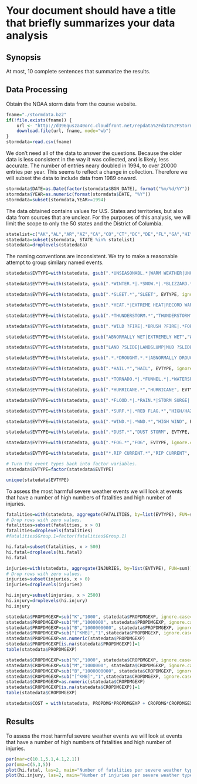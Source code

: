 ```{r, cache=TRUE, echo=TRUE}
```
Your document should have a title that briefly summarizes your data analysis
===================


## Synopsis

At most, 10 complete sentences that summarize the results.


## Data Processing

Obtain the NOAA storm data from the course website.

```{r read data}
fname="./stormdata.bz2"
if(!file.exists(fname)) {
    url <- "http://d396qusza40orc.cloudfront.net/repdata%2Fdata%2FStormData.csv.bz2"
    download.file(url, fname, mode="wb")
}
stormdata=read.csv(fname)
```

We don't need all of the data to answer the questions. Because the older data is less consistent in the way it was collected, and is likely, less accurate. The number of entries neary doubled in 1994, to over 20000 entries per year. This seems to reflect a change in collection. Therefore we will subset the data to include data from 1989 onward.

```{r subset dates}
stormdata$DATE=as.Date(factor(stormdata$BGN_DATE), format("%m/%d/%Y"))
stormdata$YEAR=as.numeric(format(stormdata$DATE, "%Y"))
stormdata=subset(stormdata,YEAR>=1994)
```

The data obtained contains values for U.S. States and territories, but also data from sources that are unclear. For the purposes of this analysis, we will limit the scope to only the 50 states and the District of Columbia.

```{r subset states}
statelist=c("AK","AL","AR","AZ","CA","CO","CT","DC","DE","FL","GA","HI","IA","ID","IL","IN","KS","KY","LA","MA","MD","ME","MI","MN","MO","MS","MT","NC","ND","NE","NH","NJ","NM","NV","NY","OH","OK","OR","PA","RI","SC","SD","TN","TX","UT","VA","VT","WA","WI","WV","WY")
statedata=subset(stormdata, STATE %in% statelist)
statedata=droplevels(statedata)
```

The naming conventions are inconsistent. We try to make a reasonable attempt to group similary named events.

```{r group by event type}
statedata$EVTYPE=with(statedata, gsub(".*UNSEASONABL.*|WARM WEATHER|UNUSUALLY WARM|VERY WARM|PROLONG WARMTH|MONTHLY PRECIPITATION","UNSEASONABLE WEATHER", EVTYPE, ignore.case=T))

statedata$EVTYPE=with(statedata, gsub(".*WINTER.*|.*SNOW.*|.*BLIZZARD.*|.*ICE.*|.*FROST.*|.*FREEZE.*|.*COLD.*|.*WINTRY.*|.*FREEZING.*|.*ICY.*","WINTER WEATHER", EVTYPE, ignore.case=T))

statedata$EVTYPE=with(statedata, gsub(".*SLEET.*","SLEET", EVTYPE, ignore.case=T))

statedata$EVTYPE=with(statedata, gsub(".*HEAT.*|EXTREME HEAT|RECORD WARMTH","EXTREME HEAT", EVTYPE, ignore.case=T))

statedata$EVTYPE=with(statedata, gsub(".*THUNDERSTORM.*","THUNDERSTORM", EVTYPE, ignore.case=T))

statedata$EVTYPE=with(statedata, gsub(".*WILD ?FIRE|.*BRUSH ?FIRE|.*FOREST ?FIRE","WILD/FOREST FIRE", EVTYPE, ignore.case=T))

statedata$EVTYPE=with(statedata, gsub("ABNORMALLY WET|EXTREMELY WET","WET CONDITIONS", EVTYPE, ignore.case=T))

statedata$EVTYPE=with(statedata, gsub("LAND ?SLIDE|LANDSLUMP|MUD ?SLIDE","LANDSLIDE", EVTYPE, ignore.case=T))

statedata$EVTYPE=with(statedata, gsub(".*.*DROUGHT.*.*|ABNORMALLY DROUGHT|VERY DRY.*|DRY|DRY SPELL|DRY CONDITIONS","DROUGHT", EVTYPE, ignore.case=T))

statedata$EVTYPE=with(statedata, gsub(".*HAIL.*","HAIL", EVTYPE, ignore.case=T))

statedata$EVTYPE=with(statedata, gsub(".*TORNADO.*|.*FUNNEL.*|.*WATERSPOUT.*","TORNADO", EVTYPE, ignore.case=T))

statedata$EVTYPE=with(statedata, gsub(".*HURRICANE.*","HURRICANE", EVTYPE, ignore.case=T))

statedata$EVTYPE=with(statedata, gsub(".*FLOOD.*|.*RAIN.*|STORM SURGE|.*STREAM FLD|.*HIGH WATER.*","FLOODING", EVTYPE, ignore.case=T))

statedata$EVTYPE=with(statedata, gsub(".*SURF.*|.*RED FLAG.*","HIGH/HAZARDOUS SURF", EVTYPE, ignore.case=T))

statedata$EVTYPE=with(statedata, gsub(".*WIND.*|.*WND.*","HIGH WIND", EVTYPE, ignore.case=T))

statedata$EVTYPE=with(statedata, gsub(".*DUST.*","DUST STORM", EVTYPE, ignore.case=T))

statedata$EVTYPE=with(statedata, gsub(".*FOG.*","FOG", EVTYPE, ignore.case=T))

statedata$EVTYPE=with(statedata, gsub("*.RIP CURRENT.*","RIP CURRENT", EVTYPE, ignore.case=T))

# Turn the event types back into factor variables.
statedata$EVTYPE=factor(statedata$EVTYPE)

unique(statedata$EVTYPE)
```

To assess the most harmful severe weather events we will look at events that have a number of high numbers of fatalities and high number of injuries.

```{r assess harmfulness}
fatalities=with(statedata, aggregate(FATALITIES, by=list(EVTYPE), FUN=sum))
# Drop rows with zero values.
fatalities=subset(fatalities, x > 0)
fatalities=droplevels(fatalities)
#fatalities$Group.1=factor(fatalities$Group.1)

hi.fatal=subset(fatalities, x > 500)
hi.fatal=droplevels(hi.fatal)
hi.fatal

injuries=with(statedata, aggregate(INJURIES, by=list(EVTYPE), FUN=sum))
# Drop rows with zero values.
injuries=subset(injuries, x > 0)
injuries=droplevels(injuries)

hi.injury=subset(injuries, x > 2500)
hi.injury=droplevels(hi.injury)
hi.injury
```

```{r assess economic impact}
statedata$PROPDMGEXP=sub("K","1000", statedata$PROPDMGEXP, ignore.case=T)
statedata$PROPDMGEXP=sub("M","1000000", statedata$PROPDMGEXP, ignore.case=T)
statedata$PROPDMGEXP=sub("B","1000000000", statedata$PROPDMGEXP, ignore.case=T)
statedata$PROPDMGEXP=sub("[^KMB]","1",statedata$PROPDMGEXP, ignore.case=T)
statedata$PROPDMGEXP=as.numeric(statedata$PROPDMGEXP)
statedata$PROPDMGEXP[is.na(statedata$PROPDMGEXP)]=1
table(statedata$PROPDMGEXP)

statedata$CROPDMGEXP=sub("K","1000", statedata$CROPDMGEXP, ignore.case=T)
statedata$CROPDMGEXP=sub("M","1000000", statedata$CROPDMGEXP, ignore.case=T)
statedata$CROPDMGEXP=sub("B","1000000000", statedata$CROPDMGEXP, ignore.case=T)
statedata$CROPDMGEXP=sub("[^KMB]","1",statedata$CROPDMGEXP, ignore.case=T)
statedata$CROPDMGEXP=as.numeric(statedata$CROPDMGEXP)
statedata$CROPDMGEXP[is.na(statedata$CROPDMGEXP)]=1
table(statedata$CROPDMGEXP)

statedata$COST = with(statedata, PROPDMG*PROPDMGEXP + CROPDMG*CROPDMGEXP)
```


## Results

To assess the most harmful severe weather events we will look at events that have a number of high numbers of fatalities and high number of injuries.

```{r plot harmfulness}
par(mar=c(10.1,5.1,4.1,2.1))
par(oma=c(5,3,5))
plot(hi.fatal, las=2, main="Number of fatalities per severe weather type", xlab="", ylab="Number of Fatalities")
plot(hi.injury, las=2, main="Number of injuries per severe weather type", xlab="", ylab="Number of Injuries")
```



```{r}
```

